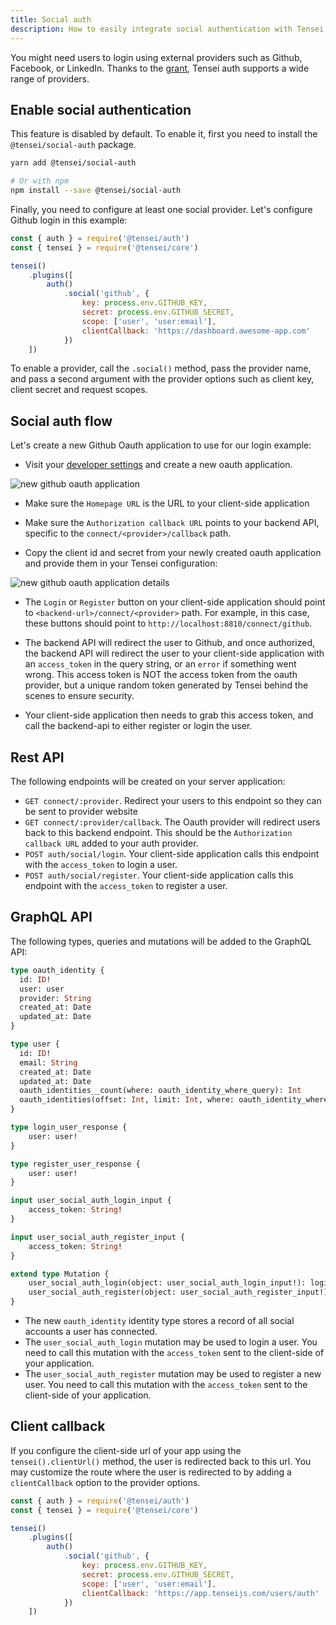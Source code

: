 ```yaml
---
title: Social auth
description: How to easily integrate social authentication with Tensei
---
```


You might need users to login using external providers such as Github, Facebook, or LinkedIn. Thanks to the [grant](https://www.npmjs.com/package/grant), Tensei auth supports a wide range of providers.

## Enable social authentication
This feature is disabled by default. To enable it, first you need to install the `@tensei/social-auth` package.

```bash
yarn add @tensei/social-auth

# Or with npm
npm install --save @tensei/social-auth
```

Finally, you need to configure at least one social provider. Let's configure Github login in this example:

```js
const { auth } = require('@tensei/auth')
const { tensei } = require('@tensei/core')

tensei()
    .plugins([
        auth()
            .social('github', {
                key: process.env.GITHUB_KEY,
                secret: process.env.GITHUB_SECRET,
                scope: ['user', 'user:email'],
                clientCallback: 'https://dashboard.awesome-app.com'
            })
    ])
```

To enable a provider, call the `.social()` method, pass the provider name, and pass a second argument with the provider options such as client key, client secret and request scopes.

## Social auth flow

Let's create a new Github Oauth application to use for our login example: 

- Visit your [developer settings](https://github.com/settings/applications/new) and create a new oauth application.

![new github oauth application](https://res.cloudinary.com/bahdcoder/image/upload/v1612780140/register-oauth-app_bhvfq1.png)

- Make sure the `Homepage URL` is the URL to your client-side application

- Make sure the `Authorization callback URL` points to your backend API, specific to the `connect/<provider>/callback` path.

- Copy the client id and secret from your newly created oauth application and provide them in your Tensei configuration:

![new github oauth application details](https://res.cloudinary.com/bahdcoder/image/upload/v1607938775/Screenshot_2020-12-14_at_10.39.15_AM_vbptt0.png)

- The `Login` or `Register` button on your client-side application should point to `<backend-url>/connect/<provider>` path. For example, in this case, these buttons should point to `http://localhost:8810/connect/github`. 

- The backend API will redirect the user to Github, and once authorized, the backend API will redirect the user to your client-side application with an `access_token` in the query string, or an `error` if something went wrong. This access token is NOT the access token from the oauth provider, but a unique random token generated by Tensei behind the scenes to ensure security.

- Your client-side application then needs to grab this access token, and call the backend-api to either register or login the user. 

## Rest API
The following endpoints will be created on your server application:

- `GET connect/:provider`. Redirect your users to this endpoint so they can be sent to provider website
- `GET connect/:provider/callback`. The Oauth provider will redirect users back to this backend endpoint. This should be the `Authorization callback URL` added to your auth provider.
- `POST auth/social/login`. Your client-side application calls this endpoint with the `access_token` to login a user.
- `POST auth/social/register`. Your client-side application calls this endpoint with the `access_token` to register a user.

## GraphQL API
The following types, queries and mutations will be added to the GraphQL API:

```graphql
type oauth_identity {
  id: ID!
  user: user
  provider: String
  created_at: Date
  updated_at: Date
}

type user {
  id: ID!
  email: String
  created_at: Date
  updated_at: Date
  oauth_identities__count(where: oauth_identity_where_query): Int
  oauth_identities(offset: Int, limit: Int, where: oauth_identity_where_query, order_by: oauth_identity_query_order): [oauth_identity]
}

type login_user_response {
    user: user!
}

type register_user_response {
    user: user!
}

input user_social_auth_login_input {
    access_token: String!
}

input user_social_auth_register_input {
    access_token: String!
}

extend type Mutation {
    user_social_auth_login(object: user_social_auth_login_input!): login_user_response!
    user_social_auth_register(object: user_social_auth_register_input!): register_user_response!
}
```

- The new `oauth_identity` identity type stores a record of all social accounts a user has connected.
- The `user_social_auth_login` mutation may be used to login a user. You need to call this mutation with the `access_token` sent to the client-side of your application.
- The `user_social_auth_register` mutation may be used to register a new user. You need to call this mutation with the `access_token` sent to the client-side of your application.

## Client callback
If you configure the client-side url of your app using the `tensei().clientUrl()` method, the user is redirected back to this url. You may customize the route where the user is redirected to by adding a `clientCallback` option to the provider options.

```js
const { auth } = require('@tensei/auth')
const { tensei } = require('@tensei/core')

tensei()
    .plugins([
        auth()
            .social('github', {
                key: process.env.GITHUB_KEY,
                secret: process.env.GITHUB_SECRET,
                scope: ['user', 'user:email'],
                clientCallback: 'https://app.tenseijs.com/users/auth'
            })
    ])
```
